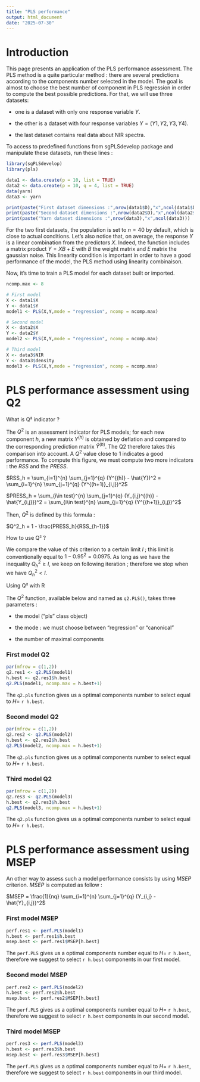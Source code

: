 ---
title: "PLS performance"
output: html_document
date: "2025-07-30"
---



# Introduction

This page presents an application of the PLS performance assessment. The PLS method is a quite particular method : there are several predictions according to the components number selected in the model. The goal is almost to choose the best number of component in PLS regression in order to compute the best possible predictions. For that, we will use three datasets: 

- one is a dataset with only one response variable $Y$.

- the other is a dataset with four response variables $Y = (Y1,Y2,Y3,Y4)$.

- the last dataset contains real data about NIR spectra.

To access to predefined functions from sgPLSdevelop package and manipulate these datasets, run these lines :

```{r data, message=FALSE, warning=FALSE}
library(sgPLSdevelop)
library(pls)

data1 <- data.create(p = 10, list = TRUE)
data2 <- data.create(p = 10, q = 4, list = TRUE)
data(yarn)
data3 <- yarn
```
```{r, echo=FALSE}
print(paste("First dataset dimensions :",nrow(data1$D),"x",ncol(data1$D)))
print(paste("Second dataset dimensions :",nrow(data2$D),"x",ncol(data2$D)))
print(paste("Yarn dataset dimensions :",nrow(data3),"x",ncol(data3)))
```


For the two first datasets, the population is set to $n = 40$ by default, which is close to actual conditions. 
Let's also notice that, on average, the response $Y$ is a linear combination from the predictors $X$. Indeed, the function includes a matrix product $Y = XB + E$ with $B$ the weight matrix and $E$ matrix the gaussian noise. This linearity condition is important in order to have a good performance of the model, the PLS method using linearity combinaison. 

Now, it's time to train a PLS model for each dataset built or imported.

```{r pls, message=FALSE, warning=FALSE}
ncomp.max <- 8

# First model
X <- data1$X
Y <- data1$Y
model1 <- PLS(X,Y,mode = "regression", ncomp = ncomp.max)

# Second model
X <- data2$X
Y <- data2$Y
model2 <- PLS(X,Y,mode = "regression", ncomp = ncomp.max)

# Third model
X <- data3$NIR
Y <- data3$density
model3 <- PLS(X,Y,mode = "regression", ncomp = ncomp.max)
```



# PLS performance assessment using Q2

What is Q² indicator ?

The $Q^2$ is an assessment indicator for PLS models; for each new component $h$, a new matrix $Y^{(h)}$ is obtained by deflation and compared to the corresponding prediction matrix $\hat{Y}^{(h)}$. The Q2 therefore takes this comparison into account. A $Q^2$ value close to $1$ indicates a good performance. To compute this figure, we must compute two more indicators : the $RSS$ and the $PRESS$.


$RSS_h = \sum_{i=1}^{n} \sum_{j=1}^{q} (Y^{(h)} - \hat{Y})^2 =  \sum_{i=1}^{n} \sum_{j=1}^{q} (Y^{(h+1)}_{i,j})^2$

$PRESS_h = \sum_{i\in test}^{n} \sum_{j=1}^{q} (Y_{i,j}^{(h)} - \hat{Y_{i,j}})^2 =  \sum_{i\in test}^{n} \sum_{j=1}^{q} (Y^{(h+1)}_{i,j})^2$

Then, $Q^2$ is defined by this formula :

$Q^2_h = 1 - \frac{PRESS_h}{RSS_{h-1}}$

How to use Q² ?

We compare the value of this criterion to a certain limit $l$ ; this limit is conventionally equal to $1-0.95^2 = 0.0975$. As long as we have the inequality $Q^2_h \geq l$, we keep on following iteration ; therefore we stop when we have $Q^2_h < l$.

Using Q² with R

The $Q^2$ function, available below and named as `q2.PLS()`, takes three parameters : 

- the model ("pls" class object)

- the mode : we must choose between "regression" or "canonical"

- the number of maximal components



### First model Q2

```{r}
par(mfrow = c(1,2))
q2.res1 <- q2.PLS(model1)
h.best <- q2.res1$h.best
q2.PLS(model1, ncomp.max = h.best+1)
```

The `q2.pls` function gives us a optimal components number to select equal to $H =$ `r h.best`.



### Second model Q2

```{r}
par(mfrow = c(1,2))
q2.res2 <- q2.PLS(model2)
h.best <- q2.res2$h.best
q2.PLS(model2, ncomp.max = h.best+1)
```

The `q2.pls` function gives us a optimal components number to select equal to $H =$ `r h.best`.



### Third model Q2

```{r}
par(mfrow = c(1,2))
q2.res3 <- q2.PLS(model3)
h.best <- q2.res3$h.best
q2.PLS(model3, ncomp.max = h.best+1)
```

The `q2.pls` function gives us a optimal components number to select equal to $H =$ `r h.best`.

# PLS performance assessment using MSEP

An other way to assess such a model performance consists by using $MSEP$ criterion. $MSEP$ is computed as follow :

$MSEP = \frac{1}{nq} \sum_{i=1}^{n} \sum_{j=1}^{q} (Y_{i,j} - \hat{Y}_{i,j})^2$

### First model MSEP

```{r}
perf.res1 <- perf.PLS(model1)
h.best <- perf.res1$h.best
msep.best <- perf.res1$MSEP[h.best]
```
The `perf.PLS` gives us a optimal components number equal to $H =$ `r h.best`, therefore we suggest to select `r h.best` components in our first model.

### Second model MSEP

```{r}
perf.res2 <- perf.PLS(model2)
h.best <- perf.res2$h.best
msep.best <- perf.res2$MSEP[h.best]
```

The `perf.PLS` gives us a optimal components number equal to $H =$ `r h.best`, therefore we suggest to select `r h.best` components in our second model.

### Third model MSEP

```{r}
perf.res3 <- perf.PLS(model3)
h.best <- perf.res3$h.best
msep.best <- perf.res3$MSEP[h.best]
```

The `perf.PLS` gives us a optimal components number equal to $H =$ `r h.best`, therefore we suggest to select `r h.best` components in our third model.